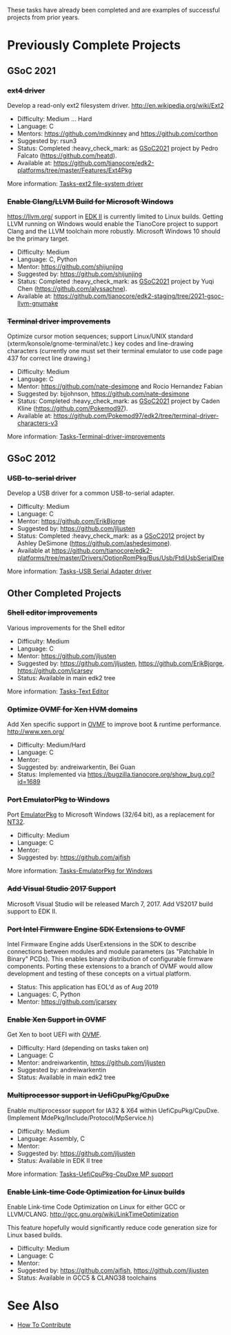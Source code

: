 These tasks have already been completed and are examples of successful projects from prior years.

= Previously Complete Projects =

== GSoC 2021 ==

=== <s>ext4 driver</s> ===

Develop a read-only ext2 filesystem driver. http://en.wikipedia.org/wiki/Ext2
* Difficulty: Medium ... Hard
* Language: C
* Mentors: [[Mike Kinney|https://github.com/mdkinney]] and [[Bret Barkelew|https://github.com/corthon]]
* Suggested by: rsun3
* Status: Completed :heavy_check_mark: as [[GSoC2021]] project by Pedro Falcato ([[@heatd|https://github.com/heatd]]).
* Available at: [[edk2-platforms/tree/master/Features/Ext4Pkg|https://github.com/tianocore/edk2-platforms/tree/master/Features/Ext4Pkg]]

More information: [[Tasks-ext2 file-system driver]]

=== <s>Enable Clang/LLVM Build for Microsoft Windows</s> ===

[[LLVM|https://llvm.org/]] support in [[EDK II]] is currently limited to Linux builds. Getting LLVM running on Windows would enable the TianoCore project to support Clang and the LLVM toolchain more robustly. Microsoft Windows 10 should be the primary target.
* Difficulty: Medium
* Language: C, Python
* Mentor: [[@shijunjing|https://github.com/shijunjing]]
* Suggested by: [[@shijunjing|https://github.com/shijunjing]]
* Status: Completed :heavy_check_mark: as [[GSoC2021]] project by Yuqi Chen ([[@alyssachne|https://github.com/alyssachne]]).
* Available at: [[https://github.com/tianocore/edk2-staging/tree/2021-gsoc-llvm-gnumake]]

=== <s>Terminal driver improvements</s> ===

Optimize cursor motion sequences; support Linux/UNIX standard (xterm/konsole/gnome-terminal/etc.) key codes and line-drawing characters (currently one must set their terminal emulator to use code page 437 for correct line drawing.)
* Difficulty: Medium
* Language: C
* Mentor: [[@nate-desimone|https://github.com/nate-desimone]] and Rocio Hernandez Fabian
* Suggested by: bjjohnson, [[@nate-desimone|https://github.com/nate-desimone]]
* Status: Completed :heavy_check_mark: as [[GSoC2021]] project by Caden Kline ([[@Pokemod97|https://github.com/Pokemod97]]).
* Available at: [[https://github.com/Pokemod97/edk2/tree/terminal-driver-characters-v3]]

More information: [[Tasks-Terminal-driver-improvements]]

== GSoC 2012 ==

=== <s>USB-to-serial driver</s> ===

Develop a USB driver for a common USB-to-serial adapter.
* Difficulty: Medium
* Language: C
* Mentor: [[@ErikBjorge|https://github.com/ErikBjorge]]
* Suggested by: [[@jljusten|https://github.com/jljusten]]
* Status: Completed :heavy_check_mark: as a [[GSoC2012]] project by Ashley DeSimone ([[@ashedesimone|https://github.com/ashedesimone]]).
* Available at [[edk2-platforms/Drivers/OptionRomPkg/Bus/Usb/FtdiUsbSerialDxe|https://github.com/tianocore/edk2-platforms/tree/master/Drivers/OptionRomPkg/Bus/Usb/FtdiUsbSerialDxe]]

More information: [[Tasks-USB Serial Adapter driver]]

== Other Completed Projects ==

=== <s>Shell editor improvements</s> ===

Various improvements for the Shell editor

* Difficulty: Medium
* Language: C
* Mentor: [[@jljusten|https://github.com/jljusten]]
* Suggested by: [[@jljusten|https://github.com/jljusten]], [[@ErikBjorge|https://github.com/ErikBjorge]], [[@jcarsey|https://github.com/jcarsey]]
* Status: Available in main edk2 tree

More information: [[Tasks-Text Editor]]

=== <s>Optimize OVMF for Xen HVM domains</s> ===

Add Xen specific support in [[OVMF]] to improve boot & runtime performance. http://www.xen.org/
* Difficulty: Medium/Hard
* Language: C
* Mentor:
* Suggested by:  andreiwarkentin, Bei Guan
* Status: Implemented via https://bugzilla.tianocore.org/show_bug.cgi?id=1689


=== <s>Port EmulatorPkg to Windows</s> ===

Port [[EmulatorPkg]] to Microsoft Windows (32/64 bit), as a replacement for [[NT32]].
* Difficulty: Medium
* Language: C
* Mentor:
* Suggested by: [[@ajfish|https://github.com/ajfish]]

More information: [[Tasks-EmulatorPkg for Windows]]

=== <s>Add Visual Studio 2017 Support</s> ===

Microsoft Visual Studio will be released March 7, 2017. Add VS2017 build support to EDK II.

=== <s>Port Intel Firmware Engine SDK Extensions to OVMF</s> ===

Intel Firmware Engine adds UserExtensions in the SDK to describe connections between modules and module parameters (as "Patchable In Binary" PCDs). This enables binary distribution of configurable firmware components. Porting these extensions to a branch of OVMF would allow development and testing of these concepts on a virtual platform.

* Status: This application has EOL'd as of Aug 2019
* Languages: C, Python
* Mentor: [[@jcarsey|https://github.com/jcarsey]]

=== <s>Enable Xen Support in OVMF</s> ===

Get Xen to boot UEFI with [[OVMF]].
* Difficulty: Hard (depending on tasks taken on)
* Language: C
* Mentor: andreiwarkentin, [[@jljusten|https://github.com/jljusten]]
* Suggested by:  andreiwarkentin
* Status: Available in main edk2 tree

=== <s>Multiprocessor support in UefiCpuPkg/CpuDxe</s> ===

Enable multiprocessor support for IA32 & X64 within UefiCpuPkg/CpuDxe.
(Implement MdePkg/Include/Protocol/MpService.h)
* Difficulty: Medium
* Language: Assembly, C
* Mentor:
* Suggested by: [[@jljusten|https://github.com/jljusten]]
* Status: Available in EDK II tree

More information: [[Tasks-UefiCpuPkg-CpuDxe MP support]]

=== <s>Enable Link-time Code Optimization for Linux builds</s> ===

Enable Link-time Code Optimization on Linux for either GCC or LLVM/CLANG. http://gcc.gnu.org/wiki/LinkTimeOptimization

This feature hopefully would significantly reduce code generation size
for Linux based builds.
* Difficulty: Medium
* Language: C
* Mentor:
* Suggested by: [[@ajfish|https://github.com/ajfish]], [[@jljusten|https://github.com/jljusten]]
* Status: Available in GCC5 & CLANG38 toolchains

= See Also =
* [[How To Contribute]]

